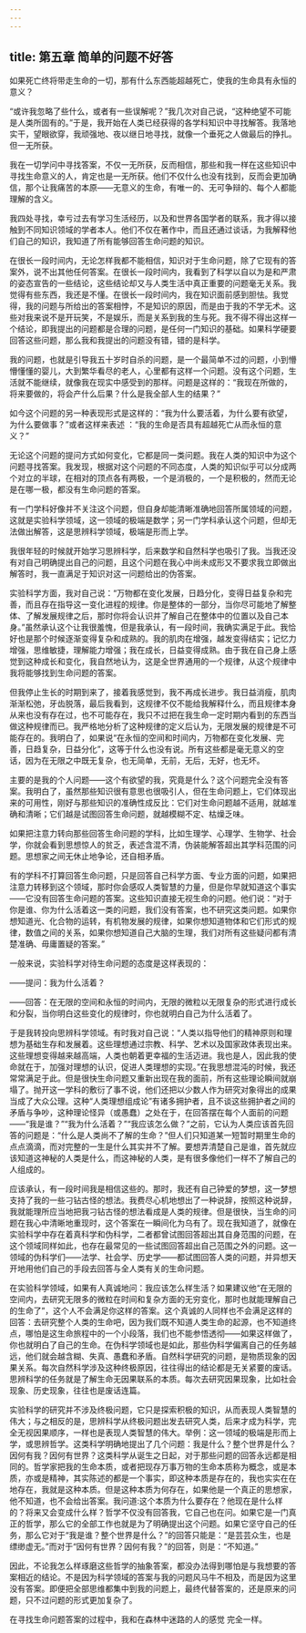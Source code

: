 ```yaml
---
---
---
```

title: 第五章 简单的问题不好答
---

如果死亡终将带走生命的一切，那有什么东西能超越死亡，使我的生命具有永恒的意义？

“或许我忽略了些什么，或者有一些误解呢？”我几次对自己说，“这种绝望不可能是人类所固有的。”于是，我开始在人类已经获得的各学科知识中寻找解答。我落地实干，望眼欲穿，我顽强地、夜以继日地寻找，就像一个垂死之人做最后的挣扎。但一无所获。

我在一切学问中寻找答案，不仅一无所获，反而相信，那些和我一样在这些知识中寻找生命意义的人，肯定也是一无所获。他们不仅什么也没有找到，反而会更加确信，那个让我痛苦的本原——无意义的生命，有唯一的、无可争辩的、每个人都能理解的含义。

我四处寻找，幸亏过去有学习生活经历，以及和世界各国学者的联系，我才得以接触到不同知识领域的学者本人。他们不仅在著作中，而且还通过谈话，为我解释他们自己的知识，我知道了所有能够回答生命问题的知识。

在很长一段时间内，无论怎样我都不能相信，知识对于生命问题，除了它现有的答案外，说不出其他任何答案。在很长一段时间内，我看到了科学以自以为是和严肃的姿态宣告的一些结论，这些结论却又与人类生活中真正重要的问题毫无关系。我觉得有些东西，我还是不懂。在很长一段时间内，我在知识面前感到胆怯。我觉得，我的问题与所给出的答案相悖，不是知识的原因，而是由于我的不学无术。这些对我来说不是开玩笑，不是娱乐，而是关系到我的生与死。我不得不得出这样一个结论，即我提出的问题都是合理的问题，是任何一门知识的基础。如果科学硬要回答这些问题，那么我和我提出的问题没有错，错的是科学。

我的问题，也就是引导我五十岁时自杀的问题，是一个最简单不过的问题，小到懵懵懂懂的婴儿，大到繁华看尽的老人，心里都有这样一个问题。没有这个问题，生活就不能继续，就像我在现实中感受到的那样。问题是这样的：“我现在所做的，将来要做的，将会产什么后果？什么是我全部人生的结果？”

如今这个问题的另一种表现形式是这样的：“我为什么要活着，为什么要有欲望，为什么要做事？”或者这样来表述 ：“我的生命是否具有超越死亡从而永恒的意义？”

无论这个问题的提问方式如何变化，它都是同一类问题。我在人类的知识中为这个问题寻找答案。我发现，根据对这个问题的不同态度，人类的知识似乎可以分成两个对立的半球，在相对的顶点各有两极，一个是消极的，一个是积极的，然而无论是在哪一极，都没有生命问题的答案。

有一门学科好像并不关注这个问题，但自身却能清晰准确地回答所属领域的问题，这就是实验科学领域，这一领域的极端是数学；另一门学科承认这个问题，但却无法做出解答，这是思辨科学领域，极端是形而上学。

我很年轻的时候就开始学习思辨科学，后来数学和自然科学也吸引了我。当我还没有对自己明确提出自己的问题，且这个问题在我心中尚未成形又不要求我立即做出解答时，我一直满足于知识对这一问题给出的伪答案。

实验科学方面，我对自己说：“万物都在变化发展，日趋分化，变得日益复杂和完善，而且存在指导这一变化进程的规律。你是整体的一部分，当你尽可能地了解整体、了解发展规律之后，那时你将会认识并了解自己在整体中的位置以及自己本身。”虽然承认这个让我很羞愧，但是我承认，有一段时间，我确实满足于此。我恰好也是那个时候逐渐变得复杂和成熟的。我的肌肉在增强，越发变得结实；记忆力增强，思维敏捷，理解能力增强；我在成长，日益变得成熟。由于我在自己身上感觉到这种成长和变化，我自然地认为，这是全世界通用的一个规律，从这个规律中我将能够找到生命问题的答案。

但我停止生长的时期到来了，接着我感觉到，我不再成长进步。我日益消瘦，肌肉渐渐松弛，牙齿脱落，最后我看到，这规律不仅不能给我解释什么，而且规律本身从来也没有存在过，也不可能存在，我只不过把在我生命一定时期内看到的东西当做这种规律而已。我严格地分析了这种规律的定义后认为，无限发展的规律是不可能存在的。我明白了，如果说“在永恒的空间和时间内，万物都在变化发展、完善，日趋复杂，日益分化”，这等于什么也没有说。所有这些都是毫无意义的空话，因为在无限之中既无复杂，也无简单，无前，无后，无好，也无坏。

主要的是我的个人问题——这个有欲望的我，究竟是什么？这个问题完全没有答案。我明白了，虽然那些知识很有意思也很吸引人，但在生命问题上，它们体现出来的可用性，刚好与那些知识的准确性成反比：它们对生命问题越不适用，就越准确和清晰；它们越是试图回答生命问题，就越模糊不定、枯燥乏味。

如果把注意力转向那些回答生命问题的学科，比如生理学、心理学、生物学、社会学，你就会看到思想惊人的贫乏，表述含混不清，伪装能解答超出其学科范围的问题。思想家之间无休止地争论，还自相矛盾。

有的学科不打算回答生命问题，只是回答自己科学方面、专业方面的问题，如果把注意力转移到这个领域，那时你会感叹人类智慧的力量，但是你早就知道这个事实——它没有回答生命问题的答案。这些知识直接无视生命的问题。他们说：“对于你是谁、你为什么活着这一类的问题，我们没有答案，也不研究这类问题。如果你想知道光、化合物的运转，有机物发展的规律，如果你想知道物体和它们形式的规律，数值之间的关系，如果你想知道自己大脑的生理，我们对所有这些疑问都有清楚准确、毋庸置疑的答案。”

一般来说，实验科学对待生命问题的态度是这样表现的：

——提问：我为什么活着？

——回答：在无限的空间和永恒的时间内，无限的微粒以无限复杂的形式进行成长和分裂，当你明白这些变化的规律时，你也就明白自己为什么活着了。

于是我转投向思辨科学领域。有时我对自己说：“人类以指导他们的精神原则和理想为基础生存和发展着。这些理想通过宗教、科学、艺术以及国家政体表现出来。这些理想变得越来越高端，人类也朝着更幸福的生活迈进。我也是人，因此我的使命就在于，加强对理想的认识，促进人类理想的实现。”在我思想混沌的时候，我还常常满足于此。但是很快生命问题又重新出现在我的面前，所有这些理论瞬间就崩塌了。抛开这一学科的敷衍了事不说，他们还把以少数人作为研究对象得出的成果当成了大众公理。这种“人类理想组成论”有诸多拥护者，且不谈这些拥护者之间的矛盾与争吵，这种理论怪异（或愚蠢）之处在于，在回答摆在每个人面前的问题——“我是谁？”“我为什么活着？”“我应该怎么做？”之前，它认为人类应该首先回答的问题是：“什么是人类尚不了解的生命？”但人们只知道某一短暂时期里生命的点点滴滴，而对完整的一生是什么其实并不了解。要想弄清楚自己是谁，首先就应该知道这神秘的人类是什么，而这神秘的人类，是有很多像他们一样不了解自己的人组成的。

应该承认，有一段时间我是相信这些的。那时，我还有自己钟爱的梦想，这一梦想支持了我的一些刁钻古怪的想法。我费尽心机地想出了一种说辞，按照这种说辞，我就能理所应当地把我刁钻古怪的想法看成是人类的规律。但是很快，当生命的问题在我心中清晰地重现时，这个答案在一瞬间化为乌有了。现在我知道了，就像在实验科学中存在着真科学和伪科学，二者都曾试图回答超出其自身范围的问题，在这个领域同样如此，也存在最常见的一些试图回答超出自己范围之外的问题。这一领域的伪科学们——法学、社会学、历史学——都试图回答人类的问题，并异想天开地用他们自己的手段去回答与全人类有关的生命问题。

在实验科学领域，如果有人真诚地问：我应该怎么样生活？如果建议他“在无限的空间内，去研究无限多的微粒在时间和复杂方面的无穷变化，那时也就能理解自己的生命了”，这个人不会满足你这样的答案。这个真诚的人同样也不会满足这样的回答：去研究整个人类的生命吧，因为我们既不知道人类生命的起源，也不知道终点，哪怕是这生命旅程中的一个小段落，我们也不能参悟透彻——如果这样做了，你也就明白了自己的生命。在伪科学领域也是如此，那些伪科学偏离自己的任务越远，他们就会越含糊、失真、愚蠢和矛盾。自然科学研究的问题，是物质现象的因果关系。每次自然科学涉及这种终极原因，往往得出的结论都是无关紧要的废话。思辨科学的任务就是了解生命无因果联系的本质。每次去研究因果现象，比如社会现象、历史现象，往往也是废话连篇。

实验科学的研究并不涉及终极问题，它只是探索积极的知识，从而表现人类智慧的伟大；与之相反的是，思辨科学从终极问题出发去研究人类，后来才成为科学，完全无视因果顺序，一样也是表现人类智慧的伟大。举例：这一领域的极端是形而上学，或思辨哲学。这类科学明确地提出了几个问题：我是什么？整个世界是什么？因何有我？因何有世界？这类科学从诞生之日起，对于那些问题的回答永远都是相同的。哲学家把我的生命本质，或者把现存万事万物的生命本质称为概念，或是本质，亦或是精神，其实陈述的都是一个事实，即这种本质是存在的，我也实实在在地存在，我就是这种本质。但是这种本质为何存在，如果他是一个真正的思想家，他不知道，也不会给出答案。我问道:这个本质为什么要存在？他现在是什么样的？将来又会变成什么样？哲学不仅没有回答我，它自己也在问。如果它是一门真正的哲学，那么它的全部工作也就是为了明确提出这个问题。如果它坚守自己的任务，那么它对于“我是谁？整个世界是什么？”的回答只能是：“是芸芸众生，也是缥缈虚无。”而对于“因何有世界？因何有我？”的回答，则是：“不知道。”

因此，不论我怎么样琢磨这些哲学的抽象答案，都没办法得到哪怕是与我想要的答案相近的结论。不是因为科学领域的答案与我的问题风马牛不相及，而是因为这里没有答案。即便把全部思维都集中到我的问题上，最终代替答案的，还是原来的问题，只不过问题的形式更加复杂了。



在寻找生命问题答案的过程中，我和在森林中迷路的人的感觉 完全一样。